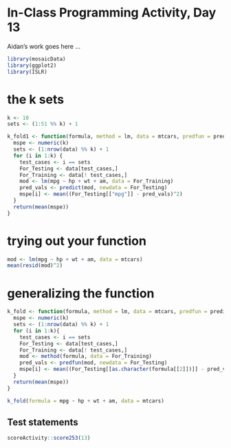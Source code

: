 # In-Class Programming Activity, Day 13

Aidan's work goes here ...

```r

library(mosaicData)
library(ggplot2)
library(ISLR)

```

# the k sets

```r
k <- 10
sets <- (1:51 %% k) + 1
```

```r
k_fold1 <- function(formula, method = lm, data = mtcars, predfun = predict, k=10){
  mspe <- numeric(k)
  sets <- (1:nrow(data) %% k) + 1
  for (i in 1:k) {
    test_cases <- i == sets
    For_Testing <- data[test_cases,]
    For_Training <- data[! test_cases,]
    mod <- lm(mpg ~ hp + wt + am, data = For_Training)
    pred_vals <- predict(mod, newdata = For_Testing)
    mspe[i] <- mean((For_Testing[["mpg"]] - pred_vals)^2)
  }
  return(mean(mspe))
}
```

# trying out your function

```r
mod <- lm(mpg ~ hp + wt + am, data = mtcars)
mean(resid(mod)^2)
```

# generalizing the function

```r
k_fold <- function(formula, method = lm, data = mtcars, predfun = predict, k = 10) {
  mspe <- numeric(k)
  sets <- (1:nrow(data) %% k) + 1
  for (i in 1:k){
    test_cases <- i == sets
    For_Testing <- data[test_cases,]
    For_Training <- data[! test_cases,]
    mod <- method(formula, data = For_Training)
    pred_vals <- predfun(mod, newdata = For_Testing)
    mspe[i] <- mean((For_Testing[[as.character(formula[[2]])]] - pred_vals)^2)
  }
  return(mean(mspe))
}
```

```r
k_fold(formula = mpg ~ hp + wt + am, data = mtcars)
```


## Test statements

```r
scoreActivity::score253(13)
```